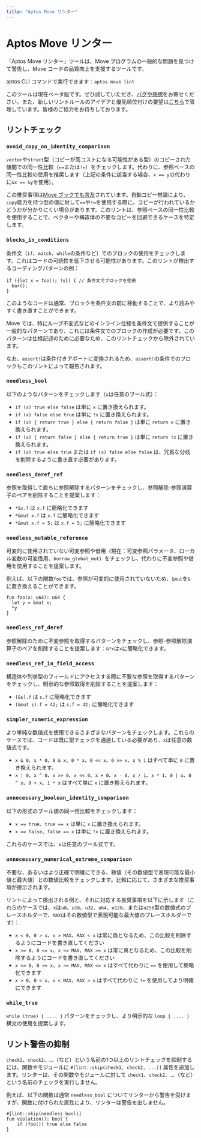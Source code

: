 ```yaml
---
title: "Aptos Move リンター"
---
```


# Aptos Move リンター

「Aptos Move リンター」ツールは、Move プログラムの一般的な問題を見つけて警告し、Move コードの品質向上を支援するツールです。

aptos CLI コマンドで実行できます：`aptos move lint`

このツールは現在ベータ版です。ぜひ試していただき、[バグや感想](https://github.com/aptos-labs/aptos-core/issues/new?title=%5Blinter%5D%20%3CDescriptive%20Title%3E&body=%3CDetailed%20description%20of%20the%20issue%20or%20feature%20request%3E&labels=move-linter&projects=aptos-labs/16)をお寄せください。また、新しいリントルールのアイデアと優先順位付けの要望は[こちら](https://github.com/aptos-labs/aptos-core/issues/15221)で管理しています。皆様のご協力をお待ちしております。

## リントチェック
### `avoid_copy_on_identity_comparison`

`vector`や`struct`型（コピーが高コストになる可能性がある型）のコピーされた値間での同一性比較（`==`または`!=`）をチェックします。代わりに、参照ベースの同一性比較の使用を推奨します（上記の条件に該当する場合、`x == y`の代わりに`&x == &y`を使用）。

この推奨事項は[Move ブックでも言及](book/equality.mdx#avoid-extra-copies)されています。自動コピー推論により、`copy`能力を持つ型の値に対して`==`や`!=`を使用する際に、コピーが行われているかどうかが分かりにくい場合があります。このリントは、参照ベースの同一性比較を使用することで、ベクターや構造体の不要なコピーを回避できるケースを特定します。

### `blocks_in_conditions`

条件文（`if`、`match`、`while`の条件など）でのブロックの使用をチェックします。これはコードの可読性を低下させる可能性があります。このリントが検出するコーディングパターンの例：

```move
if ({let x = foo(); !x}) { // 条件文でブロックを使用
  bar();
}
```

このようなコードは通常、ブロックを条件文の前に移動することで、より読みやすく書き直すことができます。

Move では、特にループ不変式などのインライン仕様を条件文で提供することが一般的なパターンであり、これには条件文でのブロックの作成が必要です。このパターンは仕様記述のために必要なため、このリントチェックから除外されています。

なお、`assert!`は条件付きアボートに変換されるため、`assert!`の条件でのブロックもこのリントによって報告されます。

### `needless_bool`

以下のようなパターンをチェックします（`x`は任意のブール式）：

- `if (x) true else false` は単に `x` に置き換えられます。
- `if (x) false else true` は単に `!x` に置き換えられます。
- `if (x) { return true } else { return false }` は単に `return x` に置き換えられます。
- `if (x) { return false } else { return true }` は単に `return !x` に置き換えられます。
- `if (x) true else true` または `if (x) false else false` は、冗長な分岐を削除するように書き直す必要があります。

### `needless_deref_ref`

参照を取得して直ちに参照解除するパターンをチェックし、参照解除-参照演算子のペアを削除することを提案します：

- `*&x.f` は `x.f` に簡略化できます
- `*&mut x.f` は `x.f` に簡略化できます
- `*&mut x.f = 5;` は `x.f = 5;` に簡略化できます

### `needless_mutable_reference`

可変的に使用されていない可変参照や借用（現在：可変参照パラメータ、ローカル変数の可変借用、`borrow_global_mut`）をチェックし、代わりに不変参照や借用を使用することを提案します。

例えば、以下の関数`foo`では、参照が可変的に使用されていないため、`&mut`を`&`に置き換えることができます。

```move
fun foo(x: u64): u64 {
  let y = &mut x;
  *y
}
```

### `needless_ref_deref`

参照解除のために不変参照を取得するパターンをチェックし、参照-参照解除演算子のペアを削除することを提案します：`&*x`は`x`に簡略化できます。

### `needless_ref_in_field_access`

構造体や列挙型のフィールドにアクセスする際に不要な参照を取得するパターンをチェックし、明示的な参照取得を削除することを提案します：

- `(&s).f` は `s.f` に簡略化できます
- `(&mut s).f = 42;` は `s.f = 42;` に簡略化できます

### `simpler_numeric_expression`

より単純な数値式を使用できるさまざまなパターンをチェックします。これらのケースでは、コードは既に型チェックを通過している必要があり、`x`は任意の数値式です。

- `x & 0`、`x * 0`、`0 & x`、`0 * x`、`0 << x`、`0 >> x`、`x % 1` はすべて単に `0` に置き換えられます。
- `x | 0`、`x ^ 0`、`x >> 0`、`x << 0`、`x + 0`、`x - 0`、`x / 1`、`x * 1`、`0 | x`、`0 ^ x`、`0 + x`、`1 * x` はすべて単に `x` に置き換えられます。

### `unnecessary_boolean_identity_comparison`

以下の形式のブール値の同一性比較をチェックします：

- `x == true`、`true == x` は単に `x` に置き換えられます。
- `x == false`、`false == x` は単に `!x` に置き換えられます。

これらのケースでは、`x`は任意のブール式です。

### `unnecessary_numerical_extreme_comparison`

不要な、あるいはより正確で明確にできる、極値（その数値型で表現可能な最小値と最大値）との数値比較をチェックします。比較に応じて、さまざまな推奨事項が提示されます。

リントによって検出される例と、それに対応する推奨事項を以下に示します（これらのケースでは、`x`は`u8`、`u16`、`u32`、`u64`、`u128`、または`u256`型の数値式のプレースホルダーで、`MAX`はその数値型で表現可能な最大値のプレースホルダーです）：

- `x < 0`、`0 > x`、`x > MAX`、`MAX < x` は常に偽となるため、この比較を削除するようにコードを書き直してください
- `x >= 0`、`0 <= x`、`x <= MAX`、`MAX >= x` は常に真となるため、この比較を削除するようにコードを書き直してください
- `x <= 0`、`0 >= x`、`x >= MAX`、`MAX <= x` はすべて代わりに `==` を使用して簡略化できます
- `x > 0`、`0 < x`、`x < MAX`、`MAX > x` はすべて代わりに `!=` を使用してより明確にできます

### `while_true`

`while (true) { .... }` パターンをチェックし、より明示的な `loop { .... }` 構文の使用を提案します。

## リント警告の抑制

`check1`、`check2`、...（など）という名前の1つ以上のリントチェックを抑制するには、関数やモジュールに `#[lint::skip(check1, check2, ...)]` 属性を追加します。リンターは、その関数やモジュールに対して `check1`、`check2`、...（など）という名前のチェックを実行しません。

例えば、以下の関数は通常 `needless_bool` についてリンターから警告を受けますが、関数に付けられた属性により、リンターは警告を出しません。

```move
#[lint::skip(needless_bool)]
fun violation(): bool {
    if (foo()) true else false
}
```
